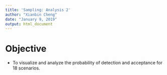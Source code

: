 ```yaml
---
title: 'Sampling: Analysis 2'
author: "Xianbin Cheng"
date: "January 9, 2019"
output: html_document
---
```


# Objective  

  * To visualize and analyze the probability of detection and acceptance for 18 scenarios.
  
  